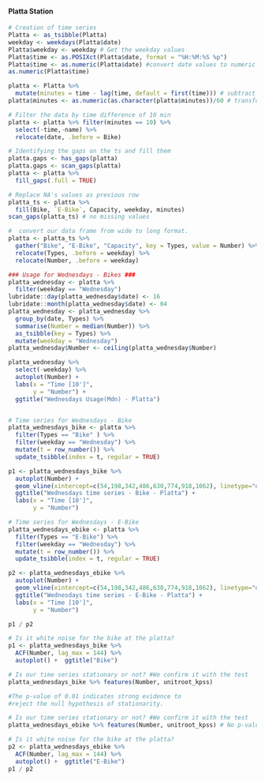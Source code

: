 #### **Platta Station**

```r
# Creation of time series
Platta <- as_tsibble(Platta)
weekday <- weekdays(Platta$date)
Platta$weekday <- weekday # Get the weekday values
Platta$time <- as.POSIXct(Platta$date, format = "%H:%M:%S %p")
Platta$time <- as.numeric(Platta$date) #convert date values to numeric
as.numeric(Platta$time)

platta <- Platta %>% 
  mutate(minutes = time - lag(time, default = first(time))) # subtract days
platta$minutes <- as.numeric(as.character(platta$minutes))/60 # transform to minutes

# Filter the data by time difference of 10 min
platta <- platta %>% filter(minutes == 10) %>%
  select(-time,-name) %>%
  relocate(date, .before = Bike)

# Identifying the gaps on the ts and fill them
platta.gaps <- has_gaps(platta)
platta.gaps <- scan_gaps(platta)
platta <- platta %>% 
  fill_gaps(.full = TRUE) 

# Replace NA's values as previous row 
platta_ts <- platta %>%
  fill(Bike, `E-Bike`, Capacity, weekday, minutes)
scan_gaps(platta_ts) # no missing values

#  convert our data frame from wide to long format.
platta <- platta_ts %>% 
  gather("Bike", "E-Bike", "Capacity", key = Types, value = Number) %>%
  relocate(Types, .before = weekday) %>%
  relocate(Number, .before = weekday)
```

```r
### Usage for Wednesdays - Bikes ###
platta_wednesday <- platta %>%
  filter(weekday == "Wednesday") 
lubridate::day(platta_wednesday$date) <- 16
lubridate::month(platta_wednesday$date) <- 04
platta_wednesday <- platta_wednesday %>%
  group_by(date, Types) %>%
  summarise(Number = median(Number)) %>%
  as_tsibble(key = Types) %>%
  mutate(weekday = "Wednesday")
platta_wednesday$Number <- ceiling(platta_wednesday$Number)

platta_wednesday %>% 
  select(-weekday) %>%
  autoplot(Number) +
  labs(x = "Time [10']",
       y = "Number") + 
  ggtitle("Wednesdays Usage(Mdn) - Platta")


# Time series for Wednesdays - Bike
platta_wednesdays_bike <- platta %>% 
  filter(Types == "Bike" ) %>% 
  filter(weekday == "Wednesday") %>%
  mutate(t = row_number()) %>% 
  update_tsibble(index = t, regular = TRUE)

p1 <- platta_wednesdays_bike %>% 
  autoplot(Number) +
  geom_vline(xintercept=c(54,198,342,486,630,774,918,1062), linetype="dotted") + #Per day
  ggtitle("Wednesdays time series - Bike - Platta") +
  labs(x = "Time [10']",
       y = "Number")

# Time series for Wednesdays - E-Bike
platta_wednesdays_ebike <- platta %>% 
  filter(Types == "E-Bike") %>% 
  filter(weekday == "Wednesday") %>%
  mutate(t = row_number()) %>% 
  update_tsibble(index = t, regular = TRUE)

p2 <- platta_wednesdays_ebike %>% 
  autoplot(Number) +
  geom_vline(xintercept=c(54,198,342,486,630,774,918,1062), linetype="dotted") + #Per day
  ggtitle("Wednesdays time series - E-Bike - Platta") +
  labs(x = "Time [10']",
       y = "Number")

p1 / p2
```

```r
# Is it white noise for the bike at the platta? 
p1 <- platta_wednesdays_bike %>% 
  ACF(Number, lag_max = 144) %>% 
  autoplot() +  ggtitle("Bike")

# Is our time series stationary or not? #We confirm it with the test
platta_wednesdays_bike %>% features(Number, unitroot_kpss) 

#The p-value of 0.01 indicates strong evidence to 
#reject the null hypothesis of stationarity.

# Is our time series stationary or not? #We confirm it with the test
platta_wednesdays_ebike %>% features(Number, unitroot_kpss) # No p-value < 0.05

# Is it white noise for the bike at the platta?
p2 <- platta_wednesdays_ebike %>%
  ACF(Number, lag_max = 144) %>% 
  autoplot() +  ggtitle("E-Bike")
p1 / p2
```